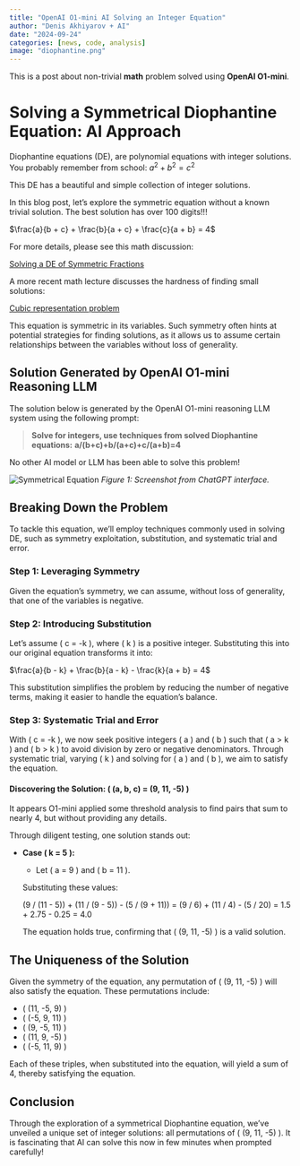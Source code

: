 ```yaml
---
title: "OpenAI O1-mini AI Solving an Integer Equation"
author: "Denis Akhiyarov + AI"
date: "2024-09-24"
categories: [news, code, analysis]
image: "diophantine.png"
---
```


This is a post about non-trivial **math** problem solved using **OpenAI O1-mini**.

# Solving a Symmetrical Diophantine Equation: AI Approach

Diophantine equations (DE), are polynomial equations with integer solutions. You probably remember from school:
$a^2 + b^2 = c^2$

This DE has a beautiful and simple collection of integer solutions. 

In this blog post, let's explore the symmetric equation without a known trivial solution. The best solution has over 100 digits!!!

$\frac{a}{b + c} + \frac{b}{a + c} + \frac{c}{a + b} = 4$

For more details, please see this math discussion:

[Solving a DE of Symmetric Fractions](https://math.stackexchange.com/questions/402537/find-integer-in-the-form-fracabc-fracbca-fraccab)

A more recent math lecture discusses the hardness of finding small solutions:

[Cubic representation problem](https://ami.uni-eszterhazy.hu/uploads/papers/finalpdf/AMI_43_from29to41.pdf)

This equation is symmetric in its variables. Such symmetry often hints at potential strategies for finding solutions, as it allows us to assume certain relationships between the variables without loss of generality.


## Solution Generated by OpenAI O1-mini Reasoning LLM

The solution below is generated by the OpenAI O1-mini reasoning LLM system using the following prompt:

> **Solve for integers, use techniques from solved Diophantine equations:**
> **a/(b+c)+b/(a+c)+c/(a+b)=4**


No other AI model or LLM has been able to solve this problem!


![Symmetrical Equation](solution_openai.png)
*Figure 1: Screenshot from ChatGPT interface.*

## Breaking Down the Problem

To tackle this equation, we'll employ techniques commonly used in solving DE, such as symmetry exploitation, substitution, and systematic trial and error.

### Step 1: Leveraging Symmetry

Given the equation's symmetry, we can assume, without loss of generality, that one of the variables is negative.

### Step 2: Introducing Substitution

Let's assume \( c = -k \), where \( k \) is a positive integer. Substituting this into our original equation transforms it into:


$\frac{a}{b - k} + \frac{b}{a - k} - \frac{k}{a + b} = 4$


This substitution simplifies the problem by reducing the number of negative terms, making it easier to handle the equation's balance.

### Step 3: Systematic Trial and Error

With \( c = -k \), we now seek positive integers \( a \) and \( b \) such that \( a > k \) and \( b > k \) to avoid division by zero or negative denominators. Through systematic trial, varying \( k \) and solving for \( a \) and \( b \), we aim to satisfy the equation.

#### Discovering the Solution: \( (a, b, c) = (9, 11, -5) \)

It appears O1-mini applied some threshold analysis to find pairs that sum to nearly 4, but without providing any details.

Through diligent testing, one solution stands out:

- **Case \( k = 5 \):**
  
  - Let \( a = 9 \) and \( b = 11 \).
  
  Substituting these values:
  

  (9 / (11 - 5)) + (11 / (9 - 5)) - (5 / (9 + 11)) = (9 / 6) + (11 / 4) - (5 / 20) = 1.5 + 2.75 - 0.25 = 4.0

  
  The equation holds true, confirming that \( (9, 11, -5) \) is a valid solution.



## The Uniqueness of the Solution

Given the symmetry of the equation, any permutation of \( (9, 11, -5) \) will also satisfy the equation. These permutations include:

- \( (11, -5, 9) \)
- \( (-5, 9, 11) \)
- \( (9, -5, 11) \)
- \( (11, 9, -5) \)
- \( (-5, 11, 9) \)

Each of these triples, when substituted into the equation, will yield a sum of 4, thereby satisfying the equation.

## Conclusion

Through the exploration of a symmetrical Diophantine equation, we've unveiled a unique set of integer solutions: all permutations of \( (9, 11, -5) \). It is fascinating that AI can solve this now in few minutes when prompted carefully!

